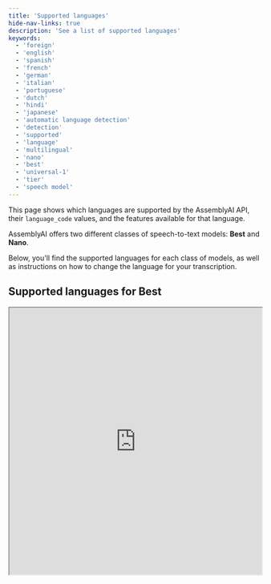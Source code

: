 ```yaml
---
title: 'Supported languages'
hide-nav-links: true
description: 'See a list of supported languages'
keywords:
  - 'foreign'
  - 'english'
  - 'spanish'
  - 'french'
  - 'german'
  - 'italian'
  - 'portuguese'
  - 'dutch'
  - 'hindi'
  - 'japanese'
  - 'automatic language detection'
  - 'detection'
  - 'supported'
  - 'language'
  - 'multilingual'
  - 'nano'
  - 'best'
  - 'universal-1'
  - 'tier'
  - 'speech model'
---
```






This page shows which languages are supported by the AssemblyAI API, their `language_code` values, and the features available for that language.

AssemblyAI offers two different classes of speech-to-text models: **Best** and **Nano**.

Below, you'll find the supported languages for each class of models, as well as instructions on how to change the language for your transcription.

## Supported languages for Best

<iframe
  className="airtable-embed"
  src="https://airtable.com/embed/appAHNKtjqyFB83AF/shrhQFfUxq1PROjTf?backgroundColor=green"
  width="100%"
  height="533"
  style={{ background: 'transparent', border: '1px solid #ccc' }}
/>
<noscript><BestLanguageTable /></noscript>

## Supported languages for Nano

<iframe
  className="airtable-embed"
  src="https://airtable.com/embed/app8kGSfXolt8eNhM/shrBEK1JyFGDIa55c?backgroundColor=green"
  width="100%"
  height="533"
  style={{ background: 'transparent', border: '1px solid #ccc' }}
/>
<noscript><NanoLanguageTable /></noscript>

## Specify the language

You can use the optional `language_code` parameter to specify the language of the spoken audio in the files that you submit to the API. If you don't include a `language_code` parameter in your request, it defaults to `en_us`.

To learn more about using the `language_code` parameter, see [Set language manually](../02-speech-to-text/speech-recognition.mdx#set-language-manually).

<Tip>
If you're unsure of the spoken language spoken in your audio file, you can use our [Automatic Language Detection](../02-speech-to-text/speech-recognition.mdx#automatic-language-detection) feature to automatically identify the dominant language in your file.
</Tip>

## Specify the speech model

You can use the optional `speech_model` parameter to specify the class of models. To learn more, see [Select the speech model](../02-speech-to-text/speech-recognition.mdx#select-the-speech-model-with-best-and-nano).




